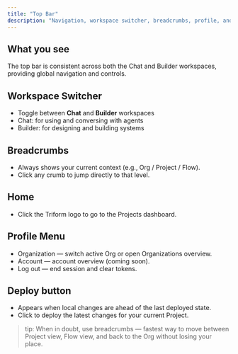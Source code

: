```yaml
---
title: "Top Bar"
description: "Navigation, workspace switcher, breadcrumbs, profile, and deploy controls"
---
```


## What you see

The top bar is consistent across both the Chat and Builder workspaces, providing global navigation and controls.

## Workspace Switcher

- Toggle between **Chat** and **Builder** workspaces
- Chat: for using and conversing with agents
- Builder: for designing and building systems

## Breadcrumbs

- Always shows your current context (e.g., Org / Project / Flow).
- Click any crumb to jump directly to that level.

## Home

- Click the Triform logo to go to the Projects dashboard.

## Profile Menu

- Organization — switch active Org or open Organizations overview.
- Account — account overview (coming soon).
- Log out — end session and clear tokens.

## Deploy button

- Appears when local changes are ahead of the last deployed state.
- Click to deploy the latest changes for your current Project.

> tip: When in doubt, use breadcrumbs — fastest way to move between Project view, Flow view, and back to the Org without losing your place.